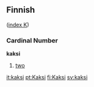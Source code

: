 ==Finnish==
([[Wiktionary:Finnish_index_k|index K]])

===Cardinal Number===
'''kaksi'''
#[[two]]

[[it:kaksi]]
[[pt:Kaksi]]
[[fi:Kaksi]]
[[sv:kaksi]]